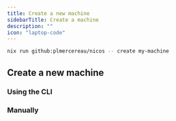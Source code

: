 ```yaml
---
title: Create a new machine
sidebarTitle: Create a machine
description: ""
icon: "laptop-code"
---
```


<RequestExample>

```bash Create my-machine
nix run github:plmercereau/nicos -- create my-machine
```

</RequestExample>

## Create a new machine

### Using the CLI

### Manually
